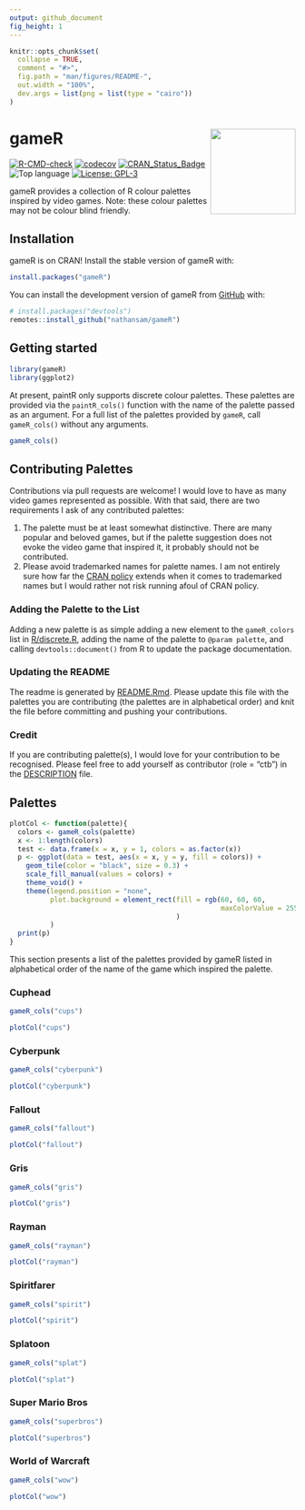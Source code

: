 ```yaml
---
output: github_document
fig_height: 1
---
```


<!-- README.md is generated from README.Rmd. Please edit that file -->

```r
knitr::opts_chunk$set(
  collapse = TRUE,
  comment = "#>",
  fig.path = "man/figures/README-",
  out.width = "100%",
  dev.args = list(png = list(type = "cairo"))
)
```



# gameR <img src="man/figures/sticker.png" align="right" width="150"/>

<!-- badges: start -->
[![R-CMD-check](https://github.com/nathansam/gameR/workflows/R-CMD-check/badge.svg)](https://github.com/nathansam/gameR/actions)
[![codecov](https://codecov.io/gh/nathansam/gameR/branch/main/graph/badge.svg?token=lb83myWBXt)](https://app.codecov.io/gh/nathansam/gameR)
[![CRAN\_Status\_Badge](https://www.r-pkg.org/badges/version/gameR)](https://cran.r-project.org/package=gameR)
![Top language](https://img.shields.io/github/languages/top/nathansam/gameR)
[![License: GPL-3](https://img.shields.io/badge/License-GPL3-green.svg)](https://opensource.org/licenses/GPL-3.0)
<!-- badges: end -->

gameR provides a collection of R colour palettes inspired by video games. Note:
these colour palettes may not be colour blind friendly. 

## Installation

gameR is on CRAN! Install the stable version of gameR with:

```r
install.packages("gameR")
```

You can install the development version of gameR from [GitHub](https://github.com/) with:

``` r
# install.packages("devtools")
remotes::install_github("nathansam/gameR")
```

## Getting started

```R
library(gameR)
library(ggplot2)
```

At present, paintR only supports discrete colour palettes. These palettes are
provided via the `paintR_cols()` function with the name of the palette passed as
an argument. For a full list of the palettes provided by `gameR`, call
`gameR_cols()` without any arguments. 

```R
gameR_cols()
```

## Contributing Palettes

Contributions via pull requests are welcome! I would love to have as many video games represented as possible. With that said, there are two requirements I ask of any contributed palettes: 

1. The palette must be at least somewhat distinctive. There are many popular and beloved games, but if the palette suggestion does not evoke the video game that inspired it, it probably should not be contributed. 
2. Please avoid trademarked names for palette names. I am not entirely sure how far the [CRAN policy](https://cran.r-project.org/web/packages/policies.html) extends when it comes to trademarked names but I would rather not risk running afoul of CRAN policy.

### Adding the Palette to the List

Adding a new palette is as simple adding a new element to the `gameR_colors` list in [R/discrete.R](R/discrete.R), adding the name of the palette to `@param palette`, and calling `devtools::document()` from R to update the package documentation. 

### Updating the README

The readme is generated by [README.Rmd](README.Rmd). Please update this file with the palettes you are contributing (the palettes are in alphabetical order) and knit the file before committing and pushing your contributions.

### Credit

If you are contributing palette(s), I would love for your contribution to be recognised. Please feel free to add yourself as contributor (role = "ctb") in the [DESCRIPTION](DESCRIPTION) file. 

## Palettes


```R
plotCol <- function(palette){
  colors <- gameR_cols(palette)
  x <- 1:length(colors)
  test <- data.frame(x = x, y = 1, colors = as.factor(x))
  p <- ggplot(data = test, aes(x = x, y = y, fill = colors)) + 
    geom_tile(color = "black", size = 0.3) +
    scale_fill_manual(values = colors) +
    theme_void() +
    theme(legend.position = "none",
          plot.background = element_rect(fill = rgb(60, 60, 60,
                                                    maxColorValue = 255)
                                         )
          )
  print(p)
}
```

This section presents a list of the palettes provided by gameR listed in alphabetical order of the name of the game which inspired the palette. 

### Cuphead

``` r
gameR_cols("cups")
```

```R
plotCol("cups")
```


### Cyberpunk

``` r
gameR_cols("cyberpunk")
```

```R
plotCol("cyberpunk")
```

### Fallout

``` r
gameR_cols("fallout")
```


```R
plotCol("fallout")
```

### Gris

``` r
gameR_cols("gris")
```

```R
plotCol("gris")
```

### Rayman

``` r
gameR_cols("rayman")
```

```R
plotCol("rayman")
```

### Spiritfarer

``` r
gameR_cols("spirit")
```

```R
plotCol("spirit")
```

### Splatoon

``` r
gameR_cols("splat")
```

```R
plotCol("splat")
```

### Super Mario Bros

``` r
gameR_cols("superbros")
```

```R
plotCol("superbros")
```

### World of Warcraft

``` r
gameR_cols("wow")
```

```R
plotCol("wow")
```
